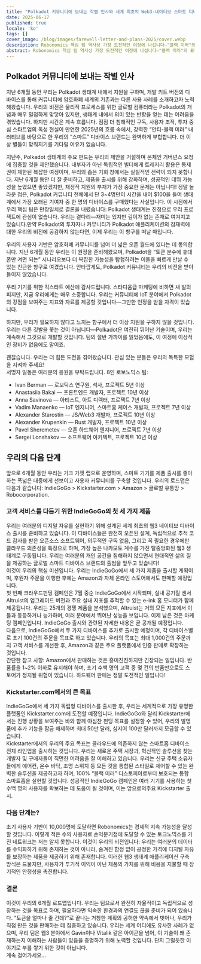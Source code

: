 ```yaml
---
title: "Polkadot 커뮤니티에 보내는 작별 인사와 세계 최초의 Web3-네이티브 스마트 디바이스 출시 계획—토큰이 아닌, 여러분의 자유를 위해!"
date: 2025-06-17
published: true
locale: 'ko'
tags: []
cover_image: /blog/images/farewell-letter-and-plans-2025/cover.webp
description: Robonomics 핵심 팀 역사상 가장 도전적인 여정에 나섭니다—"블랙 미러"의 표면을 항해하며 기업 클라우드가 우리의 가정에 침투하는 것을 막기 위해 인류를 보호합니다.
abstract: Robonomics 핵심 팀 역사상 가장 도전적인 여정에 나섭니다—"블랙 미러"의 표면을 항해하며 기업 클라우드가 우리의 가정에 침투하는 것을 막기 위해 인류를 보호합니다.
---
```


## Polkadot 커뮤니티에 보내는 작별 인사   
지난 6개월 동안 우리는 Polkadot 생태계 내에서 지원을 구하며, 개발 키트 버전의 디바이스를 통해 커뮤니티에 암호화폐 세계의 기존과는 다른 사용 사례를 소개하고자 노력해왔습니다. 우리의 비전은 물리적 프로세스를 위한 글로벌 컴퓨터라는 Polkadot의 개념과 매우 밀접하게 맞닿아 있지만, 생태계 내에서 의미 있는 반향을 얻는 데는 어려움을 겪었습니다. 하지만 시간은 계속 흐릅니다. 점점 더 침해적인 구독, 사용자 조작, 투자 중심 스타트업의 독성 현실이 만연한 2025년의 흐름 속에서, 강력한 “안티-블랙 미러” 내러티브를 바탕으로 한 우리의 “스마트” 디바이스 브랜드는 완벽하게 부합합니다. 더 이상 별들이 맞춰지기를 기다릴 여유가 없습니다.   

지난주, Polkadot 생태계의 주요 펀드는 우리의 제안을 거절하며 온체인 거버넌스 요청에 집중할 것을 제안했습니다. 내부자가 아닌 독립적인 빌더에게 트레저리 활용은 통제권이 제한된 복잡한 여정이며, 우리의 좁은 기회 창에서는 실질적인 전략이 되지 못합니다. 지난 6개월 동안 더 잘 준비하고, 제품을 출시를 위해 강화하며, 성공적인 데뷔 가능성을 높였으면 좋았겠지만, 재정적 지원의 부재가 가장 중요한 문제는 아닙니다! 정말 놀라운 점은, Polkadot 커뮤니티 전체에서 단 3~4명만이 시간을 내어 $100을 들여 생태계에서 가장 오래된 기여자 중 한 명의 디바이스를 구매했다는 사실입니다. 이 시점에서 우리 핵심 팀은 만장일치로 결론을 내렸습니다: Polkadot 생태계는 진정으로 우리 프로젝트에 관심이 없습니다. 우리는 곁다리—재미는 있지만 깊이가 없는 존재로 여겨지고 있습니다.만약 Polkadot의 투자자나 커뮤니티가 Polkadot 애플리케이션의 잠재력에 대한 우리의 비전에 공감하지 않는다면, 이제 우리는 이 항구를 떠날 때입니다.  

우리의 사용자 기반은 암호화폐 커뮤니티를 넘어 더 넓은 오픈 월드에 있다는 데 동의합니다. 지난 6개월 동안 우리는 이 원정을 준비해왔으며, Polkadot을 “토큰 분수에 휴대폰만 켜면 되는” 시나리오보다 더 복잡한 가능성을 탐험하려는 이들을 빠르게 만날 수 있는 친근한 항구로 여겼습니다. 안타깝게도, Polkadot 커뮤니티는 우리의 비전을 받아들이지 않았습니다.  

우리 기기를 위한 킥스타트 예산에 감사드립니다. 스타디움급 마케팅에 비하면 새 발의 피지만, 지금 우리에게는 매우 소중합니다. 우리는 커뮤니티에 IoT 분야에서 Polkadot의 강점을 보여주는 지표와 자료를 제공할 것입니다—그만한 인정을 받을 자격이 있습니다.  

하지만, 우리가 필요하지 않다고 느끼는 항구에서 더 이상 지원을 구하지 않을 것입니다. 우리는 다른 깃발을 쫓는 것이 아닙니다—Polkadot은 여전히 뛰어난 기술이며, 우리는 계속해서 그것으로 개발할 것입니다. 팀의 절반 가까이를 잃었음에도, 이 여정에 이상적인 장비가 없음에도 말이죠.  

괜찮습니다. 우리는 더 힘든 도전을 겪어왔습니다. 관심 있는 분들은 우리의 독특한 모험을 지켜봐 주세요!  
서명자 일동은 여러분의 응원을 부탁드립니다. 
8인 로보노믹스 팀:  
- Ivan Berman — 로보틱스 연구원, 석사, 프로젝트 5년 이상  
- Anastasiia Bakai — 프론트엔드 개발자, 프로젝트 10년 이상  
- Anna Savinova — 아티스트, 아트 디렉터, 프로젝트 7년 이상  
- Vadim Manaenko — IoT 엔지니어, 스마트홈 케이스 개발자, 프로젝트 7년 이상  
- Alexander Starostin — JS/Web3 개발자, 프로젝트 10년 이상  
- Alexander Krupenkin — Rust 개발자, 프로젝트 10년 이상  
- Pavel Sheremetev — 오픈 하드웨어 엔지니어, 프로젝트 7년 이상  
- Sergei Lonshakov — 소프트웨어 아키텍트, 프로젝트 10년 이상  
   
## 우리의 다음 단계  
앞으로 6개월 동안 우리는 기크 가젯 랩으로 운영하며, 스마트 기기를 제품 출시를 좋아하는 폭넓은 대중에게 선보이고 사용자 커뮤니티를 구축할 것입니다. 우리의 로드맵은 다음과 같습니다: IndieGoGo > Kickstarter.com > Amazon > 글로벌 유통망 > Robocorporation.  

### 고객 서비스를 다듬기 위한 IndieGoGo의 첫 세 가지 제품  
우리는 여러분의 디지털 자유를 실현하기 위해 설계된 세계 최초의 웹3 네이티브 디바이스 출시를 준비하고 있습니다. 이 디바이스들은 완전히 오픈된 설계, 독립적으로 추적 코드 감사를 받은 오픈소스 소프트웨어, 의무적인 구독 없음, 그리고 꼭 필요한 경우에만 클라우드 의존성을 특징으로 하며, 가장 높은 나카모토 계수를 가진 탈중앙화된 웹3 생태계로 구동됩니다. 우리는 여러분의 개인 공간을 침해하지 않으면서 현대적인 삶의 질을 제공하는 글로벌 스마트 디바이스 브랜드의 출범을 앞두고 있습니다!  
이것이 우리의 핵심 미션입니다. 우리는 IndieGoGo에서 세 가지 제품을 출시할 계획이며, 후원자 주문을 이행한 후에는 Amazon과 자체 온라인 스토어에서도 판매할 예정입니다.  
첫 번째 크라우드펀딩 캠페인은 7월 중순 IndieGoGo에서 시작되며, 실내 공기질 센서 Altruist의 업그레이드 버전과 주요 실내 지표를 추적할 수 있는 e-ink 홈 모니터가 함께 제공됩니다. 우리는 25개의 경쟁 제품을 분석했으며, Altruist는 거의 모든 지표에서 이들과 동등하거나 능가하며, 여러 분야에서 뛰어난 성능을 보입니다. 이제 남은 것은 마케팅 캠페인입니다. IndieGoGo 출시와 관련된 자세한 내용은 곧 공개될 예정입니다.  
다음으로, IndieGoGo에서 두 가지 디바이스를 추가로 출시할 예정이며, 각 디바이스별로 초기 100건의 주문을 목표로 하고 있습니다. 우리의 목표는 최대 1,000건의 주문까지 고객 서비스를 개선한 후, Amazon과 같은 주요 플랫폼에서 인증 판매로 확장하는 것입니다.  
간단한 참고 사항: Amazon에서 판매하는 것은 흥미진진하지만 긴장되는 일입니다. 반품률을 1~2% 이하로 유지해야 하며, 초기 수백 명의 고객 중 몇 건의 반품만으로도 스토어가 정지될 위험이 있습니다. 하드웨어 판매는 정말 도전적인 일입니다!  

### Kickstarter.com에서의 큰 목표  
IndieGoGo에서 세 가지 독립형 디바이스를 출시한 후, 우리는 세계적으로 가장 유명한 플랫폼인 Kickstarter.com에 도전할 예정입니다. IndieGoGo와 달리 Kickstarter에서는 진행 상황을 보여주는 바와 함께 야심찬 펀딩 목표를 설정할 수 있어, 우리의 발명품에 추가 기능을 잠금 해제하며 최대 50만 달러, 심지어 100만 달러까지 모금할 수 있습니다.  
Kickstarter에서의 우리의 주요 목표는 클라우드에 의존하지 않는 스마트홈 디바이스 전체 라인업을 출시하는 것입니다. 우리는 새로운 주택 시장과, 혁신적인 솔루션을 찾는 개발자 및 구매자들이 직면한 어려움을 잘 이해하고 있습니다. 우리는 신규 주택 소유자들에게 에어컨, 온수 바닥, 조명 스위치 등 모든 것을 통합된 스타일로 제어할 수 있는 완벽한 솔루션을 제공하고자 하며, 100% “블랙 미러” 디스토피아로부터 보호되는 통합 스마트홈을 실현할 것입니다. 성공적인 IndieGoGo 캠페인은 여러 기기를 사용하는 첫 수백 명의 사용자를 확보하는 데 도움이 될 것이며, 이는 앞으로의주요 Kickstarter 출시.   

### 다음 단계는?   
초기 사용자 기반이 10,000명에 도달하면 Robonomics는 경제적 지속 가능성을 달성할 것입니다. 이렇게 적은 수의 사용자로 손익분기점에 도달할 수 있는 토크노믹스를 가진 네트워크는 저는 알지 못합니다. 이것이 우리의 비전입니다: 우리는 여러분의 데이터를 수익화하기 위해 존재하는 것이 아니라, 숨겨진 함정 없이 공정한 가격에 디지털 자유를 보장하는 제품을 제공하기 위해 존재합니다. 이러한 웹3 생태계 애플리케이션 구축 방식은 드물지만, 사용자가 투기적 이익이 아닌 제품의 가치를 위해 비용을 지불할 때 장기적인 안정성을 촉진합니다.   

### 결론   
이것이 우리의 6개월 로드맵입니다. 우리는 팀으로서 완전히 자율적이고 독립적으로 성장하는 것을 목표로 하며, 필요하다면 익숙한 환경과의 연결도 끊을 준비가 되어 있습니다. “토큰을 얼마나 줄 건데?”로 끝나는 거창한 계획의 공허한 약속에서 벗어나, 우리가 직접 만든 것을 판매하는 데 집중하고 있습니다. 우리는 세계 어디에도 유사한 사례가 없으며, 우리 팀은 웹3 분야에서 Gavin이나 Vitalik 같은 아이콘을 넘어, 이 기술이 왜 존재하는지 이해하는 사람들이 있음을 증명하기 위해 노력할 것입니다. 단지 그럴듯한 이야기로 부를 쌓기 위한 것이 아닙니다.   
계속 걸어가세요…